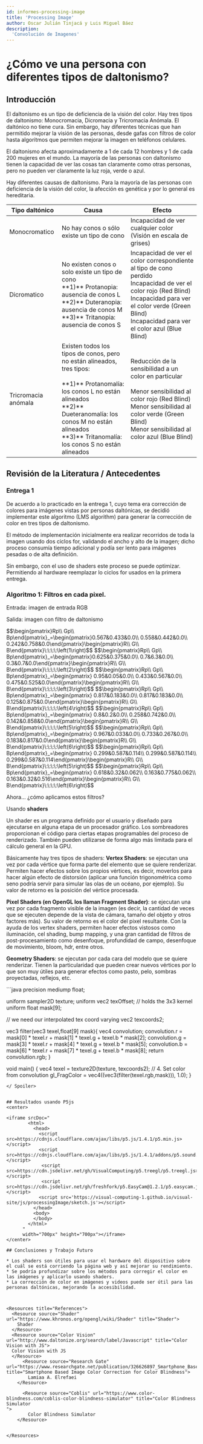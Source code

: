 ```yaml
---
id: informes-processing-image
title: 'Processing Image'
author: Oscar Julián Tinjacá y Luis Miguel Báez
description:
  'Convolución de Imagenes'
---
```

# ¿Cómo ve una persona con diferentes tipos de daltonismo?

## Introducción

El daltonismo es un tipo de deficiencia de la visión del color. Hay tres tipos de daltonismo: Monocromacia, Dicromacia y Tricromacia Anómala. El daltónico no tiene cura. Sin embargo, hay diferentes técnicas que han permitido mejorar la visión de las personas, desde gafas con filtros de color hasta algoritmos que permiten mejorar la imagen en teléfonos celulares.

El daltonismo afecta aproximadamente a 1 de cada 12 hombres y 1 de cada 200 mujeres en el mundo. La mayoría de las personas con daltonismo tienen la capacidad de ver las cosas tan claramente como otras personas, pero no pueden ver claramente la luz roja, verde o azul.

Hay diferentes causas de daltonismo. Para la mayoría de las personas con deficiencia de la visión del color, la afección es genética y por lo general es hereditaria.

<table>
    <thead>
    <tr>
        <th>Tipo daltónico</th>
        <th>Causa</th>
        <th>Efecto</th>
    </tr>
    </thead>
    <tbody>
        <tr>
            <td>Monocromatico</td>
            <td>No hay conos o sólo existe un tipo de cono</td>
            <td>Incapacidad de ver cualquier color (Visión en escala de grises)</td>
        </tr>
        <tr>
            <td>Dicromatico</td>
            <td>No existen conos o solo existe un tipo de cono<br />**1)** Protanopia: ausencia de conos L<br />**2)** Duteranopia: ausencia de conos M<br />**3)** Tritanopia: ausencia de conos S</td>
            <td>Incapacidad de ver el color correspondiente al tipo de cono perdido<br />Incapacidad de ver el color rojo (Red Blind)<br />Incapacidad para ver el color verde (Green Blind)<br />Incapacidad para ver el color azul (Blue Blind)</td>
        </tr>
        <tr>
            <td>Tricromacia anómala</td>
            <td>Existen todos los tipos de conos, pero no están alineados, tres tipos:<br /><br />**1)** Protanomalía: los conos L no están alineados<br />**2)** Dueteranomalía: los conos M no están alineados<br />**3)** Tritanomalía: los conos S no están alineados</td>
            <td>Reducción de la sensibilidad a un color en particular<br /><br />Menor sensibilidad al color rojo (Red Blind)<br />Menor sensibilidad al color verde (Green Blind)<br />Menor sensibilidad al color azul (Blue Blind)</td>
        </tr>
    </tbody>
</table>

## Revisión de la Literatura / Antecedentes

### Entrega 1

De acuerdo a lo practicado en la entrega 1, cuyo tema era corrección de colores para imágenes vistas por personas daltónicas, se decidió implementar este algoritmo (LMS algorithm) para generar la corrección de color en tres tipos de daltonismo. 

El método de implementación inicialmente era realizar recorridos de toda la imagen usando dos ciclos for, validando el ancho y alto de la imagen; dicho proceso consumía tiempo adicional y podía ser lento para imágenes pesadas o de alta definición.

Sin embargo, con el uso de shaders este proceso se puede optimizar. Permitiendo al hardware reemplazar lo ciclos for usados en la primera entrega.

### Algoritmo 1: Filtros en cada pixel.

Entrada: imagen de entrada RGB

Salida: imagen con filtro de daltonismo

<Info title="1) Convierta la imagen RGB con daltonismo usando las siguientes matrices.">
</Info>
<Info title="Para Protanopía.">
</Info>
$$\begin{pmatrix}Rp\\ Gp\\ Bp\end{pmatrix}_=\begin{pmatrix}0.567&0.433&0.0\\ 0.558&0.442&0.0\\ 0.242&0.758&0.0\end{pmatrix}\begin{pmatrix}R\\ G\\ B\end{pmatrix}\:\:\:\:\left(1\right)$$
<Info title="Para Deuteranopía.">
</Info>
$$\begin{pmatrix}Rp\\ Gp\\ Bp\end{pmatrix}_=\begin{pmatrix}0.625&0.375&0.0\\ 0.7&6.3&0.0\\ 0.3&0.7&0.0\end{pmatrix}\begin{pmatrix}R\\ G\\ B\end{pmatrix}\:\:\:\:\left(2\right)$$
<Info title="Para Tritanopía.">
</Info>
$$\begin{pmatrix}Rp\\ Gp\\ Bp\end{pmatrix}_=\begin{pmatrix} 0.95&0.05&0.0\\ 0.433&0.567&0.0\\ 0.475&0.525&0.0\end{pmatrix}\begin{pmatrix}R\\ G\\ B\end{pmatrix}\:\:\:\:\left(3\right)$$
<Info title="Para Protanomalía.">
</Info>
$$\begin{pmatrix}Rp\\ Gp\\ Bp\end{pmatrix}_=\begin{pmatrix} 0.817&0.183&0.0\\ 0.817&0.183&0.0\\ 0.125&0.875&0.0\end{pmatrix}\begin{pmatrix}R\\ G\\ B\end{pmatrix}\:\:\:\:\left(4\right)$$
<Info title="Para Deuteranomalía.">
</Info>
$$\begin{pmatrix}Rp\\ Gp\\ Bp\end{pmatrix}_=\begin{pmatrix} 0.8&0.2&0.0\\ 0.258&0.742&0.0\\ 0.142&0.858&0.0\end{pmatrix}\begin{pmatrix}R\\ G\\ B\end{pmatrix}\:\:\:\:\left(5\right)$$
<Info title="Para Tritanomalía.">
</Info>
$$\begin{pmatrix}Rp\\ Gp\\ Bp\end{pmatrix}_=\begin{pmatrix} 0.967&0.033&0.0\\ 0.733&0.267&0.0\\ 0.183&0.817&0.0\end{pmatrix}\begin{pmatrix}R\\ G\\ B\end{pmatrix}\:\:\:\:\left(6\right)$$
<Info title="Para Acromatopsía.">
</Info>
$$\begin{pmatrix}Rp\\ Gp\\ Bp\end{pmatrix}_=\begin{pmatrix} 0.299&0.587&0.114\\  0.299&0.587&0.114\\ 0.299&0.587&0.114\end{pmatrix}\begin{pmatrix}R\\ G\\ B\end{pmatrix}\:\:\:\:\left(5\right)$$
<Info title="Para Acromatomía.">
</Info>
$$\begin{pmatrix}Rp\\ Gp\\ Bp\end{pmatrix}_=\begin{pmatrix}  0.618&0.32&0.062\\ 0.163&0.775&0.062\\ 0.163&0.32&0.516\end{pmatrix}\begin{pmatrix}R\\ G\\ B\end{pmatrix}\:\:\:\:\left(6\right)$$



Ahora... ¿cómo aplicamos estos filtros?

Usando **shaders**


Un shader es un programa definido por el usuario y diseñado para ejecutarse en alguna etapa de un procesador gráfico. Los sombreadores proporcionan el código para ciertas etapas programables del proceso de renderizado. También pueden utilizarse de forma algo más limitada para el cálculo general en la GPU.

Básicamente hay tres tipos de shaders:
**Vertex Shaders**: se ejecutan una vez por cada vértice que forma parte del elemento que se quiere renderizar. Permiten hacer efectos sobre los propios vértices, es decir, moverlos para hacer algún efecto de distorsión (aplicar una función trigonométrica como seno podría servir para simular las olas de un océano, por ejemplo). Su valor de retorno es la posición del vértice procesada.

**Pixel Shaders (en OpenGL los llaman Fragment Shader)**: se ejecutan una vez por cada fragmento visible de la imagen (es decir, la cantidad de veces que se ejecuten depende de la vista de cámara, tamaño del objeto y otros factores más). Su valor de retorno es el color del pixel resultante. Con la ayuda de los vertex shaders, permiten hacer efectos vistosos como iluminación, cel shading, bump mapping, y una gran cantidad de filtros de post-procesamiento como desenfoque, profundidad de campo, desenfoque de movimiento, bloom, hdr, entre otros.

**Geometry Shaders**: se ejecutan por cada cara del modelo que se quiere renderizar. Tienen la particularidad que pueden crear nuevos vértices por lo que son muy útiles para generar efectos como pasto, pelo, sombras proyectadas, reflejos, etc.



<Spoiler title="filter_color_blindness.frag">
```java
precision mediump float;

uniform sampler2D texture;
uniform vec2 texOffset;
// holds the 3x3 kernel
uniform float mask[9];

// we need our interpolated tex coord
varying vec2 texcoords2;

vec3 filter(vec3 texel,float[9] mask){
  vec4 convolution;
  convolution.r = mask[0] * texel.r + mask[1] * texel.g + texel.b * mask[2];
  convolution.g = mask[3] * texel.r + mask[4] * texel.g + texel.b * mask[5];
  convolution.b = mask[6] * texel.r + mask[7] * texel.g + texel.b * mask[8];
  return convolution.rgb;
}

void main() {
  vec4 texel = texture2D(texture, texcoords2);
  // 4. Set color from convolution
  gl_FragColor = vec4((vec3(filter(texel.rgb,mask))), 1.0); 
}
```
</ Spoiler>


## Resultados usando P5js
<center>

<iframe srcDoc="
        <html>
          <head>
            <script src=https://cdnjs.cloudflare.com/ajax/libs/p5.js/1.4.1/p5.min.js></script>
            <script src=https://cdnjs.cloudflare.com/ajax/libs/p5.js/1.4.1/addons/p5.sound.min.js></script>
             <script src=https://cdn.jsdelivr.net/gh/VisualComputing/p5.treegl/p5.treegl.js></script> 
             <script src=https://cdn.jsdelivr.net/gh/freshfork/p5.EasyCam@1.2.1/p5.easycam.js></script>        
            <script src='https://visual-computing-1.github.io/visual-site/js/processingImage/sketch.js'></script>
          </head>
          <body>
          </body>
        </html>
      "
      width="700px" height="700px"></iframe>
</center>

## Conclusiones y Trabajo Futuro

* Los shaders son útiles para usar el hardware del dispositivo sobre el cuál se está corriendo la página web y así mejorar su rendimiento.
* Se podría profundizar sobre los métodos para corregir el color en las imágenes y aplicarlo usando shaders.
* La corrección de color en imágenes y videos puede ser útil para las personas daltónicas, mejorando la accesibilidad.



<Resources title="References">
  <Resource source="Shader" url="https://www.khronos.org/opengl/wiki/Shader" title="Shader">
    Shader
  </Resource>
  <Resource source="Color Vision" url="http://www.daltonize.org/search/label/Javascript" title="Color Vision with JS">
  Color Vision with JS
  </Resource>
      <Resource source="Research Gate" url="https://www.researchgate.net/publication/326626897_Smartphone_Based_Image_Color_Correction_for_Color_Blindness" title="Smartphone Based Image Color Correction for Color Blindness">
        Lamiaa A. Elrefaei
    </Resource>

      <Resource source="Coblis" url="https://www.color-blindness.com/coblis-color-blindness-simulator" title="Color Blindness Simulator
">
        Color Blindness Simulator
    </Resource>


</Resources>
